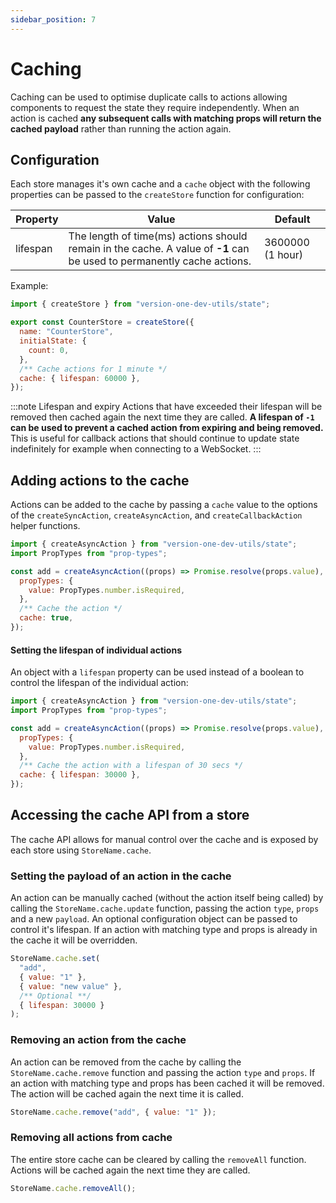```yaml
---
sidebar_position: 7
---
```


# Caching

Caching can be used to optimise duplicate calls to actions allowing components to request the state they require independently.
When an action is cached **any subsequent calls with matching props will return the cached payload** rather than running the action again.

## Configuration

Each store manages it's own cache and a `cache` object with the following properties can be passed to the `createStore` function for configuration:

| Property | Value                                                                                                                  | Default          |
| -------- | ---------------------------------------------------------------------------------------------------------------------- | ---------------- |
| lifespan | The length of time(ms) actions should remain in the cache. A value of **-1** can be used to permanently cache actions. | 3600000 (1 hour) |

Example:

```javascript
import { createStore } from "version-one-dev-utils/state";

export const CounterStore = createStore({
  name: "CounterStore",
  initialState: {
    count: 0,
  },
  /** Cache actions for 1 minute */
  cache: { lifespan: 60000 },
});
```

:::note Lifespan and expiry
Actions that have exceeded their lifespan will be removed then cached again the next time they are called.
**A lifespan of `-1` can be used to prevent a cached action from expiring and being removed.**
This is useful for callback actions that should continue to update state indefinitely for example when connecting to a WebSocket.
:::

## Adding actions to the cache

Actions can be added to the cache by passing a `cache` value to the options of the `createSyncAction`,
`createAsyncAction`, and `createCallbackAction` helper functions.

```javascript
import { createAsyncAction } from "version-one-dev-utils/state";
import PropTypes from "prop-types";

const add = createAsyncAction((props) => Promise.resolve(props.value), {
  propTypes: {
    value: PropTypes.number.isRequired,
  },
  /** Cache the action */
  cache: true,
});
```

#### Setting the lifespan of individual actions

An object with a `lifespan` property can be used instead of a boolean to control the lifespan of the individual action:

```javascript
import { createAsyncAction } from "version-one-dev-utils/state";
import PropTypes from "prop-types";

const add = createAsyncAction((props) => Promise.resolve(props.value), {
  propTypes: {
    value: PropTypes.number.isRequired,
  },
  /** Cache the action with a lifespan of 30 secs */
  cache: { lifespan: 30000 },
});
```

## Accessing the cache API from a store

The cache API allows for manual control over the cache and is exposed by each store using `StoreName.cache`.

### Setting the payload of an action in the cache

An action can be manually cached (without the action itself being called) by calling the `StoreName.cache.update` function, passing the action `type`, `props` and a new `payload`.
An optional configuration object can be passed to control it's lifespan.
If an action with matching type and props is already in the cache it will be overridden.

```javascript
StoreName.cache.set(
  "add",
  { value: "1" },
  { value: "new value" },
  /** Optional **/
  { lifespan: 30000 }
);
```

### Removing an action from the cache

An action can be removed from the cache by calling the `StoreName.cache.remove` function and passing the action `type` and `props`.
If an action with matching type and props has been cached it will be removed.
The action will be cached again the next time it is called.

```javascript
StoreName.cache.remove("add", { value: "1" });
```

### Removing all actions from cache

The entire store cache can be cleared by calling the `removeAll` function.
Actions will be cached again the next time they are called.

```javascript
StoreName.cache.removeAll();
```
